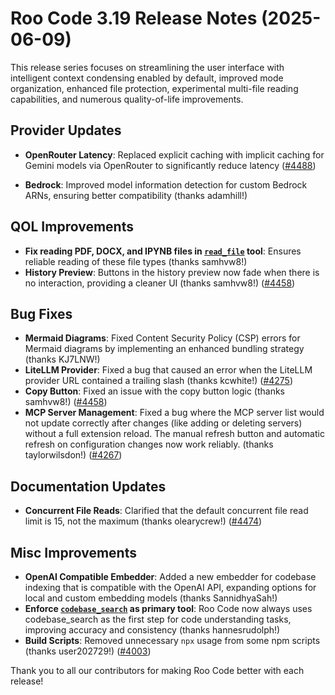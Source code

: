# Roo Code 3.19 Release Notes (2025-06-09)

This release series focuses on streamlining the user interface with intelligent context condensing enabled by default, improved mode organization, enhanced file protection, experimental multi-file reading capabilities, and numerous quality-of-life improvements.

## Provider Updates

*   **OpenRouter Latency**: Replaced explicit caching with implicit caching for Gemini models via OpenRouter to significantly reduce latency ([#4488](https://github.com/RooCodeInc/Roo-Code/pull/4488))

*   **Bedrock**: Improved model information detection for custom Bedrock ARNs, ensuring better compatibility (thanks adamhill!)

## QOL Improvements

*   **Fix reading PDF, DOCX, and IPYNB files in [`read_file`](/advanced-usage/available-tools/read-file) tool**: Ensures reliable reading of these file types (thanks samhvw8!)
*   **History Preview**: Buttons in the history preview now fade when there is no interaction, providing a cleaner UI (thanks samhvw8!) ([#4458](https://github.com/RooCodeInc/Roo-Code/pull/4458))

## Bug Fixes

*   **Mermaid Diagrams**: Fixed Content Security Policy (CSP) errors for Mermaid diagrams by implementing an enhanced bundling strategy (thanks KJ7LNW!)
*   **LiteLLM Provider**: Fixed a bug that caused an error when the LiteLLM provider URL contained a trailing slash (thanks kcwhite!) ([#4275](https://github.com/RooCodeInc/Roo-Code/pull/4275))
*   **Copy Button**: Fixed an issue with the copy button logic (thanks samhvw8!) ([#4458](https://github.com/RooCodeInc/Roo-Code/pull/4458))
*   **MCP Server Management**: Fixed a bug where the MCP server list would not update correctly after changes (like adding or deleting servers) without a full extension reload. The manual refresh button and automatic refresh on configuration changes now work reliably. (thanks taylorwilsdon!) ([#4267](https://github.com/RooCodeInc/Roo-Code/pull/4267))

## Documentation Updates

*   **Concurrent File Reads**: Clarified that the default concurrent file read limit is 15, not the maximum (thanks olearycrew!) ([#4474](https://github.com/RooCodeInc/Roo-Code/pull/4474))

## Misc Improvements

*   **OpenAI Compatible Embedder**: Added a new embedder for codebase indexing that is compatible with the OpenAI API, expanding options for local and custom embedding models (thanks SannidhyaSah!)
*   **Enforce [`codebase_search`](/advanced-usage/available-tools/codebase-search) as primary tool**: Roo Code now always uses codebase_search as the first step for code understanding tasks, improving accuracy and consistency (thanks hannesrudolph!)
*   **Build Scripts**: Removed unnecessary `npx` usage from some npm scripts (thanks user202729!) ([#4003](https://github.com/RooCodeInc/Roo-Code/pull/4003))

Thank you to all our contributors for making Roo Code better with each release!